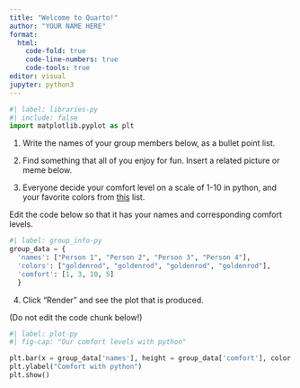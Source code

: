 ```yaml
---
title: "Welcome to Quarto!"
author: "YOUR NAME HERE"
format: 
  html:
    code-fold: true
    code-line-numbers: true
    code-tools: true
editor: visual
jupyter: python3
---
```



```python
#| label: libraries-py
#| include: false
import matplotlib.pyplot as plt
```

1.  Write the names of your group members below, as a bullet point list.

2.  Find something that all of you enjoy for fun. Insert a related picture or meme below.



3.  Everyone decide your comfort level on a scale of 1-10 in python, and your favorite colors from [this](https://matplotlib.org/stable/gallery/color/named_colors.html) list.

Edit the code below so that it has your names and corresponding comfort levels.


```python
#| label: group_info-py
group_data = {
  'names': ["Person 1", "Person 2", "Person 3", "Person 4"], 
  'colors': ["goldenrod", "goldenrod", "goldenrod", "goldenrod"],
  'comfort': [1, 3, 10, 5]
  }
```

4.  Click "Render" and see the plot that is produced.

(Do not edit the code chunk below!)


```python
#| label: plot-py
#| fig-cap: "Our comfort levels with python"

plt.bar(x = group_data['names'], height = group_data['comfort'], color = group_data['colors'])
plt.ylabel("Comfort with python")
plt.show()
```

